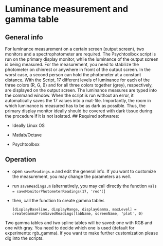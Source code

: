 # Luminance measurement and gamma table

## General info

For luminance measurement on a certain screen (output screen), two monitors and a spectrophotometer are required. The Psychtoolbox script is run on the primary display monitor, while the luminance of the output screen is being measured. For the measurement, you need to stabilize the photometer on chinrest or anywhere in fromt of the output screen. In the worst case, a second person can hold the photometer at a constant distance. With the Script, 17 different levels of luminance for each of the three colors (R, G, B) and for all three colors together (grey), respectively, are displayed on the output screen. The luminance measures are typed into the command window. When the script is run without an error, it automatically saves the 17 values into a mat-file. Importantly, the room in which luminance is measured has to be as dark as possible. Thus, the primary display monitor ideally should be covered with dark tissue during the procedure if it is not isolated. ## Required softwares:

- Ideally Linux OS

- Matlab/Octave

- Psychtoolbox

## Operation 


- open `saveReadings.m` and edit the general info. If you want to customize the measurement, you may change the parameters as well.

- run `saveReadings.m` (alternatively, you may call directly the function `vals = saveMonitorPhotometerReadings(17, 'red')`)

- then, call the function to create gamma tables

    `[displayBaseline, displayRange, displayGamma, maxLevel] = createGammaFromSavedReadings(labName, screenName, 'plot', 0)`

Two gamma tables and two spline tables will be saved: one with RGB and one with gray. You need to decide which one is used (default for experiments: rgb_gamma). If you want to make further customization please dig into the scripts.


